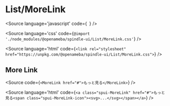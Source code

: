 
<Meta of={MoreLinkStories} />

# List/MoreLink

<Source
  language='javascript'
  code={`
  `}
/>

<Source
  language='css'
  code={`@import './node_modules/@openameba/spindle-ui/List/MoreLink.css'`}
/>

<Source
  language='html'
  code={`<link rel="stylesheet" href="https://unpkg.com/@openameba/spindle-ui/List/MoreLink.css">`}
/>

## More Link

<Story of={MoreLinkStories.Default} />

<Source
  code={`
<MoreLink href="#">もっと見る</MoreLink>
  `}
/>

<Source
  language='html'
  code={`
<a class="spui-MoreLink" href="#">もっと見る<span class="spui-MoreLink-icon"><svg>...</svg></span></a>
  `}
/>

